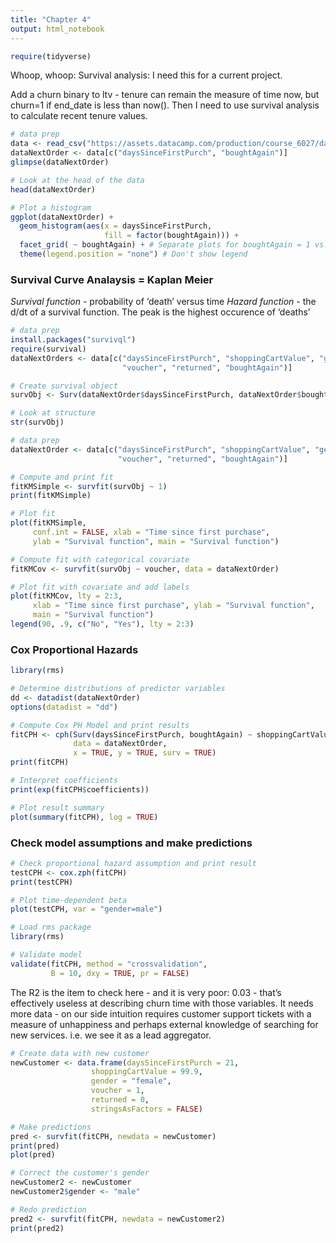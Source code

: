 ```yaml
---
title: "Chapter 4"
output: html_notebook
---
```


```r
require(tidyverse)
```

Whoop, whoop: Survival analysis: I need this for a current project.

Add a churn binary to ltv - tenure can remain the measure of time now, but churn=1 if end_date is less than now(). Then I need to use survival analysis to calculate recent tenure values.

```r
# data prep
data <- read_csv("https://assets.datacamp.com/production/course_6027/datasets/survivalDataExercise.csv")
dataNextOrder <- data[c("daysSinceFirstPurch", "boughtAgain")]
glimpse(dataNextOrder)
```


```r
# Look at the head of the data
head(dataNextOrder)

# Plot a histogram
ggplot(dataNextOrder) +
  geom_histogram(aes(x = daysSinceFirstPurch,
                     fill = factor(boughtAgain))) +
  facet_grid( ~ boughtAgain) + # Separate plots for boughtAgain = 1 vs. 0
  theme(legend.position = "none") # Don't show legend
```

### Survival Curve Analaysis = Kaplan Meier
*Survival function* - probability of 'death' versus time
*Hazard function* - the d/dt of a survival function. The peak is the highest occurence of 'deaths'

```r
# data prep
install.packages("survivql")
require(survival)
dataNextOrders <- data[c("daysSinceFirstPurch", "shoppingCartValue", "gender",
                         "voucher", "returned", "boughtAgain")]

# Create survival object
survObj <- Surv(dataNextOrder$daysSinceFirstPurch, dataNextOrder$boughtAgain)

# Look at structure
str(survObj)
```

```r
# data prep
dataNextOrder <- data[c("daysSinceFirstPurch", "shoppingCartValue", "gender",
                        "voucher", "returned", "boughtAgain")]

# Compute and print fit
fitKMSimple <- survfit(survObj ~ 1)
print(fitKMSimple)

# Plot fit
plot(fitKMSimple,
     conf.int = FALSE, xlab = "Time since first purchase",
     ylab = "Survival function", main = "Survival function")

# Compute fit with categorical covariate
fitKMCov <- survfit(survObj ~ voucher, data = dataNextOrder)

# Plot fit with covariate and add labels
plot(fitKMCov, lty = 2:3,
     xlab = "Time since first purchase", ylab = "Survival function", 
     main = "Survival function")
legend(90, .9, c("No", "Yes"), lty = 2:3)
```

### Cox Proportional Hazards

```r
library(rms)

# Determine distributions of predictor variables
dd <- datadist(dataNextOrder)
options(datadist = "dd")

# Compute Cox PH Model and print results
fitCPH <- cph(Surv(daysSinceFirstPurch, boughtAgain) ~ shoppingCartValue + voucher + returned + gender,
              data = dataNextOrder,
              x = TRUE, y = TRUE, surv = TRUE)
print(fitCPH)

# Interpret coefficients
print(exp(fitCPH$coefficients))

# Plot result summary
plot(summary(fitCPH), log = TRUE)
```

### Check model assumptions and make predictions
```r
# Check proportional hazard assumption and print result
testCPH <- cox.zph(fitCPH)
print(testCPH)

# Plot time-dependent beta
plot(testCPH, var = "gender=male")

# Load rms package
library(rms)

# Validate model
validate(fitCPH, method = "crossvalidation",
         B = 10, dxy = TRUE, pr = FALSE)
```

The R2 is the item to check here - and it is very poor: 0.03 - that's effectively useless at describing churn time with those variables. It needs more data - on our side intuition requires customer support tickets with a measure of unhappiness and perhaps external knowledge of searching for new services. i.e. we see it as a lead aggregator.

```r
# Create data with new customer
newCustomer <- data.frame(daysSinceFirstPurch = 21,
                  shoppingCartValue = 99.9,
                  gender = "female", 
                  voucher = 1,
                  returned = 0,
                  stringsAsFactors = FALSE)

# Make predictions
pred <- survfit(fitCPH, newdata = newCustomer)
print(pred)
plot(pred)

# Correct the customer's gender
newCustomer2 <- newCustomer
newCustomer2$gender <- "male"

# Redo prediction
pred2 <- survfit(fitCPH, newdata = newCustomer2)
print(pred2)
```






